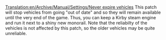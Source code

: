 [[Translation:en/Archive/Manual/Settings/Never expire vehicles]]
This patch will stop vehicles from going "out of date" and so they will remain available until the very end of the game.  Thus, you can keep a Kirby steam engine and run it next to a shiny new monorail.  Note that the reliabilty of the vehicles is not affected by this patch, so the older vehicles may be quite unreliable.